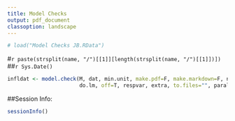 ```yaml
---
title: Model Checks
output: pdf_document
classoption: landscape
---
```


```r
# load("Model Checks JB.RData")
```

#`r paste(strsplit(name, "/")[[1]][length(strsplit(name, "/")[[1]])])`
##`r Sys.Date()`


```r

infldat <- model.check(M, dat, min.unit, make.pdf=F, make.markdown=F, name, infl, infl.obs, 
                       do.lm, off=T, respvar, extra, to.files="", parallel, ncpus)
```

##Session Info:
```r
sessionInfo()
```